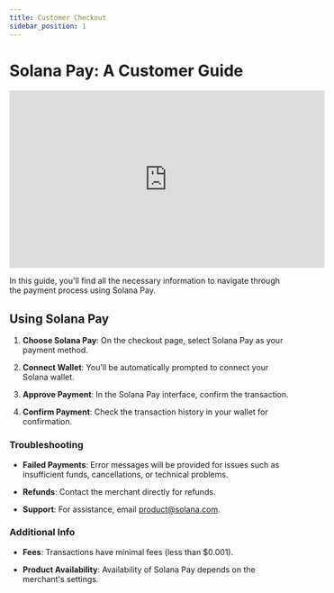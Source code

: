 ```yaml
---
title: Customer Checkout
sidebar_position: 1
---
```


# Solana Pay: A Customer Guide

<iframe
    width="560"
    height="315"
    src="https://www.youtube.com/embed/zS_r60YyRb8"
    title="YouTube video player"
    frameborder="0"
    allow="accelerometer; autoplay; clipboard-write; encrypted-media; gyroscope; picture-in-picture; web-share"
    allowfullscreen
></iframe>

In this guide, you'll find all the necessary information to navigate through the payment process using Solana Pay.

## Using Solana Pay

1. **Choose Solana Pay**: On the checkout page, select Solana Pay as your payment method.

2. **Connect Wallet**: You'll be automatically prompted to connect your Solana wallet.

3. **Approve Payment**: In the Solana Pay interface, confirm the transaction.

4. **Confirm Payment**: Check the transaction history in your wallet for confirmation.

### Troubleshooting

-   **Failed Payments**: Error messages will be provided for issues such as insufficient funds, cancellations, or technical problems.

-   **Refunds**: Contact the merchant directly for refunds.

-   **Support**: For assistance, email product@solana.com.

### Additional Info

-   **Fees**: Transactions have minimal fees (less than $0.001).

-   **Product Availability**: Availability of Solana Pay depends on the merchant's settings.
